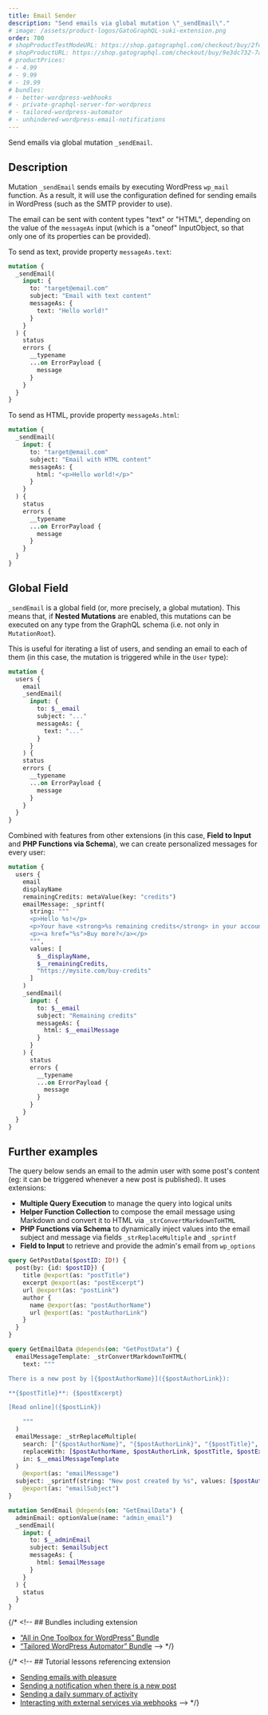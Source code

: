 ```yaml
---
title: Email Sender
description: "Send emails via global mutation \"_sendEmail\"."
# image: /assets/product-logos/GatoGraphQL-suki-extension.png
order: 700
# shopProductTestModeURL: https://shop.gatographql.com/checkout/buy/2fd0154e-a736-48aa-8c36-5917c6e5c61a
# shopProductURL: https://shop.gatographql.com/checkout/buy/9e3dc732-7a35-4424-9de5-646c71559c31
# productPrices:
# - 4.99
# - 9.99
# - 19.99
# bundles:
# - better-wordpress-webhooks
# - private-graphql-server-for-wordpress
# - tailored-wordpress-automator
# - unhindered-wordpress-email-notifications
---
```


Send emails via global mutation `_sendEmail`.

## Description

Mutation `_sendEmail` sends emails by executing WordPress `wp_mail` function. As a result, it will use the configuration defined for sending emails in WordPress (such as the SMTP provider to use).

The email can be sent with content types "text" or "HTML", depending on the value of the `messageAs` input (which is a "oneof" InputObject, so that only one of its properties can be provided).

To send as text, provide property `messageAs.text`:

```graphql
mutation {
  _sendEmail(
    input: {
      to: "target@email.com"
      subject: "Email with text content"
      messageAs: {
        text: "Hello world!"
      }
    }
  ) {
    status
    errors {
      __typename
      ...on ErrorPayload {
        message
      }
    }
  }
}
```

To send as HTML, provide property `messageAs.html`:

```graphql
mutation {
  _sendEmail(
    input: {
      to: "target@email.com"
      subject: "Email with HTML content"
      messageAs: {
        html: "<p>Hello world!</p>"
      }
    }
  ) {
    status
    errors {
      __typename
      ...on ErrorPayload {
        message
      }
    }
  }
}
```

## Global Field

`_sendEmail` is a global field (or, more precisely, a global mutation). This means that, if **Nested Mutations** are enabled, this mutations can be executed on any type from the GraphQL schema (i.e. not only in `MutationRoot`).

This is useful for iterating a list of users, and sending an email to each of them (in this case, the mutation is triggered while in the `User` type):

```graphql
mutation {
  users {
    email
    _sendEmail(
      input: {
        to: $__email
        subject: "..."
        messageAs: {
          text: "..."
        }
      }
    ) {
    status
    errors {
      __typename
      ...on ErrorPayload {
        message
      }
    }
  }
}
```

Combined with features from other extensions (in this case, **Field to Input** and **PHP Functions via Schema**), we can create personalized messages for every user:

```graphql
mutation {
  users {
    email
    displayName
    remainingCredits: metaValue(key: "credits")
    emailMessage: _sprintf(
      string: """
      <p>Hello %s!</p>
      <p>Your have <strong>%s remaining credits</strong> in your account.</p>
      <p><a href="%s">Buy more?</a></p>
      """,
      values: [
        $__displayName,
        $__remainingCredits,
        "https://mysite.com/buy-credits"
      ]
    )
    _sendEmail(
      input: {
        to: $__email
        subject: "Remaining credits"
        messageAs: {
          html: $__emailMessage
        }
      }
    ) {
      status
      errors {
        __typename
        ...on ErrorPayload {
          message
        }
      }
    }
  }
}
```

## Further examples

The query below sends an email to the admin user with some post's content (eg: it can be triggered whenever a new post is published). It uses extensions:

- **Multiple Query Execution** to manage the query into logical units
- **Helper Function Collection** to compose the email message using Markdown and convert it to HTML via `_strConvertMarkdownToHTML`
- **PHP Functions via Schema** to dynamically inject values into the email subject and message via fields `_strReplaceMultiple` and `_sprintf`
- **Field to Input** to retrieve and provide the admin's email from `wp_options`

```graphql
query GetPostData($postID: ID!) {
  post(by: {id: $postID}) {
    title @export(as: "postTitle")
    excerpt @export(as: "postExcerpt")
    url @export(as: "postLink")
    author {
      name @export(as: "postAuthorName")
      url @export(as: "postAuthorLink")
    }
  }
}

query GetEmailData @depends(on: "GetPostData") {
  emailMessageTemplate: _strConvertMarkdownToHTML(
    text: """

There is a new post by [{$postAuthorName}]({$postAuthorLink}):

**{$postTitle}**: {$postExcerpt}

[Read online]({$postLink})

    """
  )
  emailMessage: _strReplaceMultiple(
    search: ["{$postAuthorName}", "{$postAuthorLink}", "{$postTitle}", "{$postExcerpt}", "{$postLink}"],
    replaceWith: [$postAuthorName, $postAuthorLink, $postTitle, $postExcerpt, $postLink],
    in: $__emailMessageTemplate
  )
    @export(as: "emailMessage")
  subject: _sprintf(string: "New post created by %s", values: [$postAuthorName])
    @export(as: "emailSubject")
}

mutation SendEmail @depends(on: "GetEmailData") {
  adminEmail: optionValue(name: "admin_email")
  _sendEmail(
    input: {
      to: $__adminEmail
      subject: $emailSubject
      messageAs: {
        html: $emailMessage
      }
    }
  ) {
    status
  }
}
```

{/* <!-- ## Bundles including extension

- [“All in One Toolbox for WordPress” Bundle](/bundles/all-in-one-toolbox-for-wordpress)
- [“Tailored WordPress Automator” Bundle](/bundles/tailored-wordpress-automator) --> */}

{/* <!-- ## Tutorial lessons referencing extension

- [Sending emails with pleasure](../../tutorial/sending-emails-with-pleasure)
- [Sending a notification when there is a new post](../../tutorial/sending-a-notification-when-there-is-a-new-post)
- [Sending a daily summary of activity](../../tutorial/sending-a-daily-summary-of-activity)
- [Interacting with external services via webhooks](../../tutorial/interacting-with-external-services-via-webhooks) --> */}
